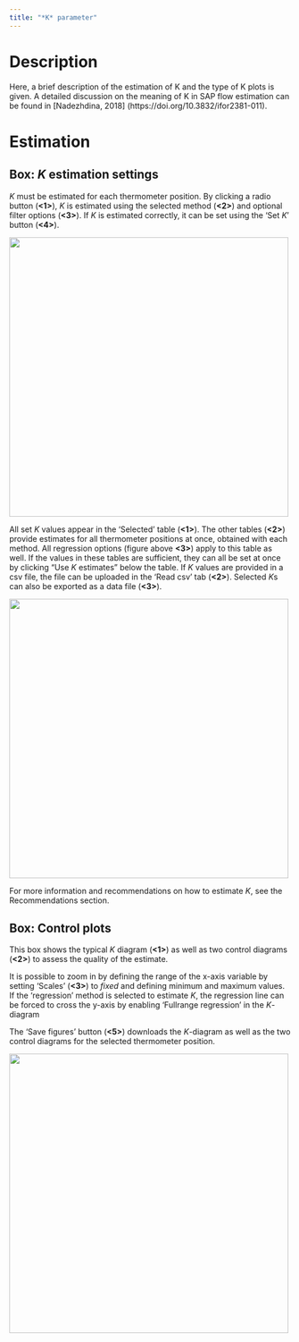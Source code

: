 ```yaml
---
title: "*K* parameter"
---
```


# Description

Here, a brief description of the estimation of K and the type of K plots is given. 
A detailed discussion on the meaning of K in SAP flow estimation can be found in [Nadezhdina, 2018] (https://doi.org/10.3832/ifor2381-011).

# Estimation
## Box: *K* estimation settings

*K* must be estimated for each thermometer position.
By clicking a radio button (**<1>**), *K* is estimated using the selected method (**<2>**) and optional filter options (**<3>**). 
If *K* is estimated correctly, it can be set using the 'Set *K*' button (**<4>**).

![](assets/images/K_estimation_1.png){width=500}

All set *K* values appear in the 'Selected' table (**<1>**).
The other tables (**<2>**) provide estimates for all thermometer positions at once, obtained with each method. 
All regression options (figure above **<3>**) apply to this table as well. 
If the values in these tables are sufficient, they can all be set at once by clicking "Use *K* estimates" below the table. 
If *K* values are provided in a csv file, the file can be uploaded in the 'Read csv' tab (**<2>**). 
Selected *K*s can also be exported as a data file (**<3>**).


![](assets/images/K_estimation_2.png){width=500}

For more information and recommendations on how to estimate *K*, see the Recommendations section.


## Box: Control plots

This box shows the typical *K* diagram (**<1>**) as well as two control diagrams (**<2>**) to assess the quality of the estimate.

It is possible to zoom in by defining the range of the x-axis variable by setting 'Scales' (**<3>**) to _fixed_ and defining minimum and maximum values.
If the 'regression' method is selected to estimate *K*, the regression line can be forced to cross the y-axis by enabling 'Fullrange regression' in the *K*-diagram 

The ‘Save figures’ button (**<5>**) downloads the *K*-diagram as well as the two control diagrams for the selected thermometer position.

![](assets/images/K_estimation_4.png){width=500}

